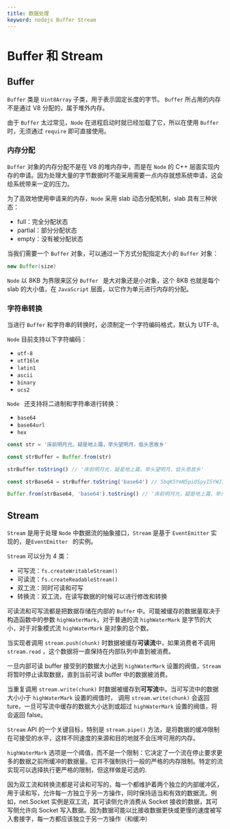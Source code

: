 ```yaml
---
title: 数据处理
keyword: nodejs Buffer Stream
---
```


# Buffer 和 Stream

## Buffer

`Buffer` 类是 `Uint8Array` 子类，用于表示固定长度的字节。 `Buffer` 所占用的内存不是通过 V8 分配的，属于堆外内存。

由于 `Buffer` 太过常见，`Node` 在进程启动时就已经加载了它，所以在使用 `Buffer` 时，无须通过 `require` 即可直接使用。

### 内存分配

`Buffer` 对象的内存分配不是在 V8 的堆内存中，而是在 `Node` 的 C++ 层面实现内存的申请。因为处理大量的字节数据时不能采用需要一点内存就想系统申请，这会给系统带来一定的压力。

为了高效地使用申请来的内存，`Node` 采用 slab 动态分配机制，slab 具有三种状态：

- full：完全分配状态
- partial：部分分配状态
- empty：没有被分配状态

当我们需要一个 `Buffer` 对象，可以通过一下方式分配指定大小的 `Buffer` 对象：

```java
new Buffer(size)
```

`Node` 以 8KB 为界限来区分 `Buffer ` 是大对象还是小对象，这个 8KB 也就是每个 slab 的大小值，在 `JavaScript` 层面，以它作为单元进行内存的分配。

### 字符串转换

当进行 `Buffer` 和字符串的转换时，必须制定一个字符编码格式，默认为 UTF-8。

`Node` 目前支持以下字符编码：

- `utf-8`
- `utf16le`
- `latin1`
- `ascii`
- `binary`
- `ucs2`

`Node ` 还支持将二进制和字符串进行转换：

- `base64`
- `base64url`
- `hex`

```javascript
const str = '床前明月光，疑是地上霜，举头望明月，低头思故乡'

const strBuffer = Buffer.from(str)

strBuffer.toString() // '床前明月光，疑是地上霜，举头望明月，低头思故乡'

const strBase64 = strBuffer.toString('base64') // 5bqK5YmN5piO5pyI5YWJ77yM55aR5piv5Zyw5LiK6Zyc77yM5Li+5aS05pyb5piO5pyI77yM5L2O5aS05oCd5pWF5Lmh

Buffer.from(strBase64, 'base64').toString() // '床前明月光，疑是地上霜，举头望明月，低头思故乡'
```

## Stream

`Stream` 是用于处理 `Node` 中数据流的抽象接口，`Stream` 是基于 `EventEmitter` 实现的，是`EventEmitter ` 的实例。

`Stream` 可以分为 4 类：

- 可写流：`fs.createWritableStream()`
- 可读流：`fs.createReadableStream()`
- 双工流：同时可读和可写
- 转换流：双工流，在读写数据的时候可以进行修改和转换

可读流和可写流都是把数据存储在内部的 `Buffer` 中。可能被缓存的数据量取决于构造函数中的参数 `highWaterMark`，对于普通的流 `highWaterMark` 是字节的大小，对于对象模式流 `highWaterMark` 是对象的总个数。

当实现者调用 `stream.push(chunk)` 时数据被缓存**可读流**中，如果消费者不调用 `stream.read` ，这个数据将一直保持在内部队列中直到被消费。

一旦内部可读 buffer 接受到的数据大小达到 `highWaterMark` 设置的阀值，`Stream`将暂时停止读取数据，直到当前可读 buffer 中的数据被消费。

当重复调用 `stream.write(chunk)` 时数据被缓存到**可写流**中。当可写流中的数据大小小于 `highWaterMark` 设置的阀值时， 调用 `stream.write(chunk)` 会返回 ture，一旦可写流中缓存的数据大小达到或超过 `highWaterMark` 设置的阀值，将会返回 false。

`Stream` API 的一个关键目标，特别是 `stream.pipe()` 方法，是将数据的缓冲限制在可接受的水平，这样不同速度的来源和目的地就不会压垮可用的内存。

`highWaterMark` 选项是一个阈值，而不是一个限制：它决定了一个流在停止要求更多的数据之前所缓冲的数据量。它并不强制执行一般的严格的内存限制。特定的流实现可以选择执行更严格的限制，但这样做是可选的.

因为双工流和转换流都是可读和可写的，每一个都维护着两个独立的内部缓冲区，用于读和写，允许每一方独立于另一方操作，同时保持适当和有效的数据流。例如，net.Socket 实例是双工流，其可读侧允许消费从 Socket 接收的数据，其可写侧允许向 Socket 写入数据。因为数据可能以比接收数据更快或更慢的速度被写入套接字，每一方都应该独立于另一方操作（和缓冲）
